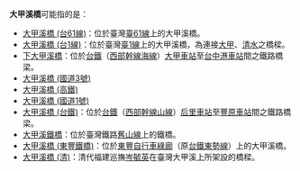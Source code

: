 '''大甲溪橋'''可能指的是：
*[[大甲溪橋_(台61線)|大甲溪橋 (台61線)]]：位於臺灣[[台61線|臺61線]]上的大甲溪橋。
*[[大甲溪橋_(台1線)|大甲溪橋 (台1線)]]：位於臺灣[[台1線|臺1線]]上的大甲溪橋，為連接[[大甲區|大甲]]、[[清水區_(臺中市)|清水]]之橋樑。
*[[下大甲溪橋|下大甲溪橋]]：位於[[臺灣鐵路管理局|台鐵]]（[[西部幹線|西部幹線]][[海岸線|海線]]）[[大甲車站|大甲車站]]至[[台中港車站|台中港車站]]間之鐵路橋梁。
*[[大甲溪橋_(國道3號)|大甲溪橋 (國道3號)]]
*[[大甲溪橋_(高鐵)|大甲溪橋 (高鐵)]]
*[[大甲溪橋_(國道1號)|大甲溪橋 (國道1號)]]
*[[大甲溪橋_(台鐵)|大甲溪橋 (台鐵)]]：位於[[臺灣鐵路管理局|台鐵]]（[[西部幹線|西部幹線]][[台中線|山線]]）[[后里車站|后里車站]]至[[豐原車站_(台灣)|豐原車站]]間之鐵路橋梁。
*[[大甲溪鐵橋|大甲溪鐵橋]]：位於臺灣鐵路[[舊山線|舊山線]]上的鐵橋。
*[[大甲溪橋_(東豐鐵橋)|大甲溪橋 (東豐鐵橋)]]：位於[[東豐自行車綠廊|東豐自行車綠廊]]（原[[臺灣鐵路管理局|台鐵]][[東勢線|東勢線]]）上的大甲溪橋。
*[[大甲溪橋_(清)|大甲溪橋 (清)]]：清代福建巡撫[[岑毓英|岑毓英]]在臺灣大甲溪上所架設的橋樑。
{{消歧義|cat=四字消歧義}}